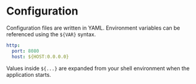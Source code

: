 # Configuration

Configuration files are written in YAML. Environment variables can be referenced using the `${VAR}` syntax.

```yaml
http:
  port: 8080
  host: ${HOST:0.0.0.0}
```

Values inside `${...}` are expanded from your shell environment when the application starts.
